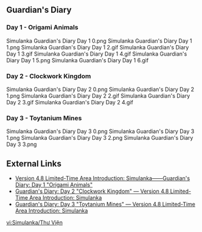 {{RegionTabs}}

==Guardian's Diary==
===Day 1 - Origami Animals===
<gallery>
Simulanka Guardian's Diary Day 1 0.png
Simulanka Guardian's Diary Day 1 1.png
Simulanka Guardian's Diary Day 1 2.gif
Simulanka Guardian's Diary Day 1 3.gif
Simulanka Guardian's Diary Day 1 4.gif
Simulanka Guardian's Diary Day 1 5.png
Simulanka Guardian's Diary Day 1 6.gif
</gallery>

===Day 2 - Clockwork Kingdom===
<gallery>
Simulanka Guardian's Diary Day 2 0.png
Simulanka Guardian's Diary Day 2 1.png
Simulanka Guardian's Diary Day 2 2.gif
Simulanka Guardian's Diary Day 2 3.gif
Simulanka Guardian's Diary Day 2 4.gif
</gallery>

===Day 3 - Toytanium Mines===
<gallery>
Simulanka Guardian's Diary Day 3 0.png
Simulanka Guardian's Diary Day 3 1.png
Simulanka Guardian's Diary Day 3 2.png
Simulanka Guardian's Diary Day 3 3.png
</gallery>

==External Links==
* [https://genshin.hoyoverse.com/en/news/detail/124634 Version 4.8 Limited-Time Area Introduction: Simulanka——Guardian's Diary: Day 1 "Origami Animals"]
* [https://genshin.hoyoverse.com/en/news/detail/124692 Guardian's Diary: Day 2 "Clockwork Kingdom" — Version 4.8 Limited-Time Area Introduction: Simulanka]
* [https://genshin.hoyoverse.com/en/news/detail/124708 Guardian's Diary: Day 3 "Toytanium Mines" — Version 4.8 Limited-Time Area Introduction: Simulanka]

[[vi:Simulanka/Thư Viện]]